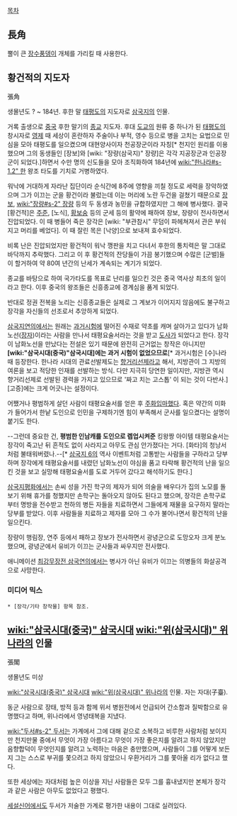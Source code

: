 [[목차]]
== 長角 ==
뿔이 큰 [[장수풍뎅이]] 개체를 가리킬 때 사용한다.
== 황건적의 지도자 ==
張角

생몰년도 ? ~ 184년. 후한 말 [[태평도]]의 지도자로 [[삼국지]]의 인물.

거록 출생으로 [[중국]] 후한 말기의 [[종교]] 지도자. 후대 [[도교]]의 원류 중 하나가 된 [[태평도]]의 창시자로 [[영제]] 때 세상이 혼란하자 주술이나 부적, 영수 등으로 병을 고치는 요법으로 민심을 모아 태평도를 일으켰으며 대현양사이자 천공장군이라 자칭[* 천지인 원리를 이용했으며 그의 동생들인 [장보]와 [wiki: "장량(삼국지)" 장량]은 각각 지공장군과 인공장군이 되었다.]하면서 수만 명의 신도들을 모아 조직화하여 184년에 [[wiki:"한나라#s-1.2" 한]] 왕조 타도를 기치로 거병하였다.

워낙에 거대하게 자라난 집단이라 순식간에 8주에 영향을 끼칠 정도로 세력을 장악하였으며 그가 이끄는 군을 황건이라 불렀는데 이는 머리에 노란 두건을 걸쳤기 때문으로 [[장보]], [[wiki:"장량#s-2" 장량]] 등의 두 동생과 농민을 규합하였지만 그 해에 병사했다. 결국 [황건적]은 [[주준]], [노식], [[황보숭]] 등의 군세 등의 활약에 패하여 장보, 장량이 전사하면서 진압되었다. 이 때 병들어 죽은 장각은 [wiki: "부관참시" 무덤이 파헤쳐져서 관은 부숴지고 머리를 베었다]. 이 때 잘린 목은 [낙양]으로 보내져 효수되었다.

비록 난은 진압되었지만 황건적이 워낙 깽판을 치고 다녀서 후한의 통치력은 말 그대로 바닥까지 추락했다. 그리고 이 후 황건적의 잔당들이 가끔 봉기했으며 수많은 [군벌]들이 할거하여 약 80여 년간의 난세가 계속되는 계기가 되었다.

종교를 바탕으로 하여 국가타도를 목표로 난리를 일으킨 것은 중국 역사상 최초의 일이라고 한다. 이후 중국의 왕조들은 신흥종교에 경계심을 품게 되었다.

반대로 정권 전복을 노리는 신흥종교들은 실제로 그 계보가 이어지지 않음에도 불구하고 장각을 자신들의 선조로서 추앙하게 되었다.

[[삼국지연의]]에서는 원래는 [[과거]]시험에 떨어진 수재로 약초를 캐며 살아가고 있다가 남화노선([[장자]])이라는 사람을 만나서 태평요술서라는 것을 받고 [[도사]]가 되었다고 한다. 장각이 남화노선을 만났다는 전설은 있기 때문에 완전히 근거없는 창작은 아니지만 '''[wiki:"삼국시대(중국)"삼국시대]에는 과거 시험이 없었으므로'''[* 과거시험은 [수]나라 때 등장한다. 한나라 시대의 관료선발제도는 [[향거리선제]]라고 해서, 지방관이 그 지방의 여론을 보고 적당한 인재를 선발하는 방식. 다만 지극히 당연한 일이지만, 지방관 역시 향거리선제로 선발된 경력을 가지고 있으므로 '짜고 치는 고스톱' 이 되는 것이 다반사.] [고증]에는 크게 어긋나는 설정이다.

어쨌거나 평범하게 살던 사람이 태평요술서를 얻은 후 [[주화입마]]했다. 혹은 약간의 미화가 들어가서 한낱 도인으로 인민을 구제하기엔 힘이 부족해서 군사를 일으켰다는 설명이 붙기도 한다.

--그런데 중요한 건, '''평범한 인남캐를 도인으로 렙업시켜준''' 킹왕짱 아이템 태평요술서는 장각이 죽고난 뒤 흔적도 없이 사라지고 아무도 관심 안가졌다는 거다. [화타]의 청낭서처럼 불태워버렸나.--[* [[삼국지 6]]의 역사 이벤트처럼 고통받는 사람들을 구하라고 당부하며 장각에게 태평요술서를 내렸던 남화노선이 야심을 품고 타락해 황건적의 난을 일으킨 것을 보고 실망해 태평요술서를 도로 거두어 갔다고 해석하기도 한다.]

[[삼국지평화]]에서는 손씨 성을 가진 학구의 제자가 되어 의술을 배우다가 집의 노모를 돌보기 위해 휴가를 청했지만 손학구는 돌아오지 않아도 된다고 했으며, 장각은 손학구로부터 명방을 전수받고 천하의 병든 자들을 치료하면서 그들에게 재물을 요구하지 말라는 당부를 받았다. 이후 사람들을 치료하고 제자를 모아 그 수가 불어나면서 황건적의 난을 일으킨다.

장량이 행림장, 연주 등에서 패하고 장보가 전사하면서 광녕군으로 도망오자 크게 분노했으며, 광녕군에서 유비가 이끄는 군사들과 싸우지만 전사했다.

애니메이션 [[최강무장전 삼국연의]]에서는 병사가 아닌 유비가 이끄는 의병들의 화살공격으로 사망한다.
=== 미디어 믹스 ===
 * [장각/기타 창작물] 항목 참조.

== [[wiki:"삼국시대(중국)" 삼국시대]] [[wiki:"위(삼국시대)" 위나라]]의 인물 ==
張閣

생몰년도 미상

[[wiki:"삼국시대(중국)" 삼국시대]] [[wiki:"위(삼국시대)" 위나라]]의 인물. 자는 자대(子臺).

동군 사람으로 장태, 방적 등과 함께 위서 병원전에서 언급되어 간소함과 질박함으로 유명했다고 하며, 위나라에서 영녕태복을 지냈다.

[[wiki:"두서#s-2" 두서]]는 가계에서 그에 대해 겉으로 소복하고 비루한 사람처럼 보이지만 천지만물 중에서 무엇이 가장 아름다고 무엇이 가장 좋은지를 알려고 하지 않았지만 음향합덕이 무엇인지를 알려고 노력하는 마음은 충만했으며, 사람들이 그를 어떻게 보든지 그는 스스로 부귀를 쫓으려고 하지 않았으니 우환거리가 그를 쫓아올 리가 없다고 했다.

또한 세상에는 자대처럼 높은 이상을 지닌 사람들은 모두 그를 흉내냈지만 본체가 장각과 같은 사람은 아무도 없었다고 평했다.

[[세설신어]]에서도 두서가 저술한 가계로 평가한 내용이 그대로 실려있다.


